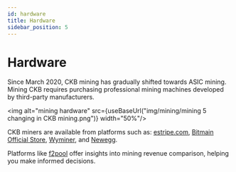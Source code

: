 ```yaml
---
id: hardware
title: Hardware
sidebar_position: 5
---
```


# Hardware

Since March 2020, CKB mining has gradually shifted towards ASIC mining. Mining CKB requires purchasing professional mining machines developed by third-party manufacturers.

<img alt="mining hardware" src={useBaseUrl("img/mining/mining 5 changing in CKB mining.png")}  width="50%"/>

CKB miners are available from platforms such as: [estripe.com](http://estripe.com/), [Bitmain Official Store](https://shop.bitmain.com/?coin=CKB), [Wyminer](https://www.wyminer.com/), and [Newegg](https://www.newegg.com/). 

Platforms like [f2pool](https://www.f2pool.com/miners?currency_code=ckb) offer insights into mining revenue comparison, helping you make informed decisions.
